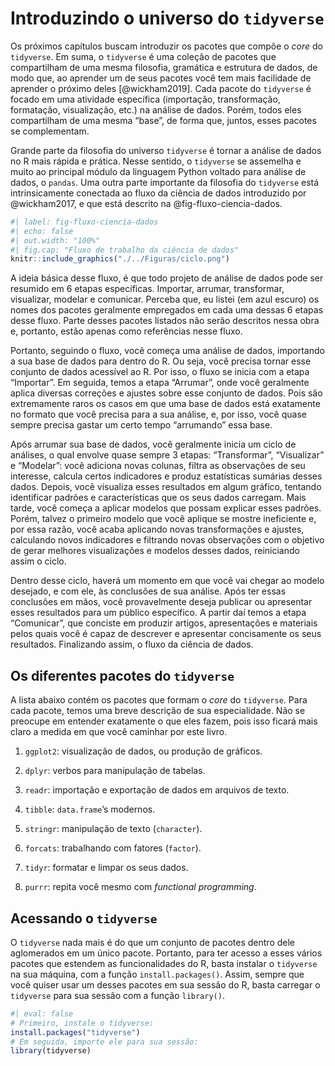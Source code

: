 

# Introduzindo o universo do `tidyverse`

Os próximos capítulos buscam introduzir os pacotes que compõe o *core* do `tidyverse`. Em suma, o `tidyverse` é uma coleção de pacotes que compartilham de uma mesma filosofia, gramática e estrutura de dados, de modo que, ao aprender um de seus pacotes você tem mais facilidade de aprender o próximo deles [@wickham2019]. Cada pacote do `tidyverse` é focado em uma atividade específica (importação, transformação, formatação, visualização, etc.) na análise de dados. Porém, todos eles compartilham de uma mesma "base", de forma que, juntos, esses pacotes se complementam. 


Grande parte da filosofia do universo `tidyverse` é tornar a análise de dados no R mais rápida e prática. Nesse sentido, o `tidyverse` se assemelha e muito ao principal módulo da linguagem Python voltado para análise de dados, o `pandas`. Uma outra parte importante da filosofia do `tidyverse` está intrinsicamente conectada ao fluxo da ciência de dados introduzido por @wickham2017, e que está descrito na @fig-fluxo-ciencia-dados.


```r
#| label: fig-fluxo-ciencia-dados
#| echo: false
#| out.width: "100%"
#| fig.cap: "Fluxo de trabalho da ciência de dados"
knitr::include_graphics("./../Figuras/ciclo.png")
```


A ideia básica desse fluxo, é que todo projeto de análise de dados pode ser resumido em 6 etapas específicas. Importar, arrumar, transformar, visualizar, modelar e comunicar. Perceba que, eu listei (em azul escuro) os nomes dos pacotes geralmente empregados em cada uma dessas 6 etapas desse fluxo. Parte desses pacotes listados não serão descritos nessa obra e, portanto, estão apenas como referências nesse fluxo.

Portanto, seguindo o fluxo, você começa uma análise de dados, importando a sua base de dados para dentro do R. Ou seja, você precisa tornar esse conjunto de dados acessível ao R. Por isso, o fluxo se inicia com a etapa "Importar". Em seguida, temos a etapa "Arrumar", onde você geralmente aplica diversas correções e ajustes sobre esse conjunto de dados. Pois são extremamente raros os casos em que uma base de dados está exatamente no formato que você precisa para a sua análise, e, por isso, você quase sempre precisa gastar um certo tempo "arrumando" essa base.

Após arrumar sua base de dados, você geralmente inicia um ciclo de análises, o qual envolve quase sempre 3 etapas: "Transformar", "Visualizar" e "Modelar": você adiciona novas colunas, filtra as observações de seu interesse, calcula certos indicadores e produz estatísticas sumárias desses dados. Depois, você visualiza esses resultados em algum gráfico, tentando identificar padrões e características que os seus dados carregam. Mais tarde, você começa a aplicar modelos que possam explicar esses padrões. Porém, talvez o primeiro modelo que você aplique se mostre ineficiente e, por essa razão, você acaba aplicando novas transformações e ajustes, calculando novos indicadores e filtrando novas observações com o objetivo de gerar melhores visualizações e modelos desses dados, reiniciando assim o ciclo.

Dentro desse ciclo, haverá um momento em que você vai chegar ao modelo desejado, e com ele, às conclusões de sua análise. Após ter essas conclusões em mãos, você provavelmente deseja publicar ou apresentar esses resultados para um público específico. A partir daí temos a etapa "Comunicar", que conciste em produzir artigos, apresentações e materiais pelos quais você é capaz de descrever e apresentar concisamente os seus resultados. Finalizando assim, o fluxo da ciência de dados.





## Os diferentes pacotes do `tidyverse`

A lista abaixo contém os pacotes que formam o *core* do `tidyverse`. Para cada pacote, temos uma breve descrição de sua especialidade. Não se preocupe em entender exatamente o que eles fazem, pois isso ficará mais claro a medida em que você caminhar por este livro.

1) `ggplot2`: visualização de dados, ou produção de gráficos.

2) `dplyr`: verbos para manipulação de tabelas.

3) `readr`: importação e exportação de dados em arquivos de texto.

4) `tibble`: `data.frame`'s modernos.

5) `stringr`: manipulação de texto (`character`).

6) `forcats`: trabalhando com fatores (`factor`).

7) `tidyr`: formatar e limpar os seus dados.

8) `purrr`: repita você mesmo com *functional programming*.




## Acessando o `tidyverse`

O `tidyverse` nada mais é do que um conjunto de pacotes dentro dele aglomerados em um único pacote. Portanto, para ter acesso a esses vários pacotes que estendem as funcionalidades do R, basta instalar o `tidyverse` na sua máquina, com a função `install.packages()`. Assim, sempre que você quiser usar um desses pacotes em sua sessão do R, basta carregar o `tidyverse` para sua sessão com a função `library()`.

```r
#| eval: false
# Primeiro, instale o tidyverse:
install.packages("tidyverse")
# Em seguida, importe ele para sua sessão:
library(tidyverse)
```

